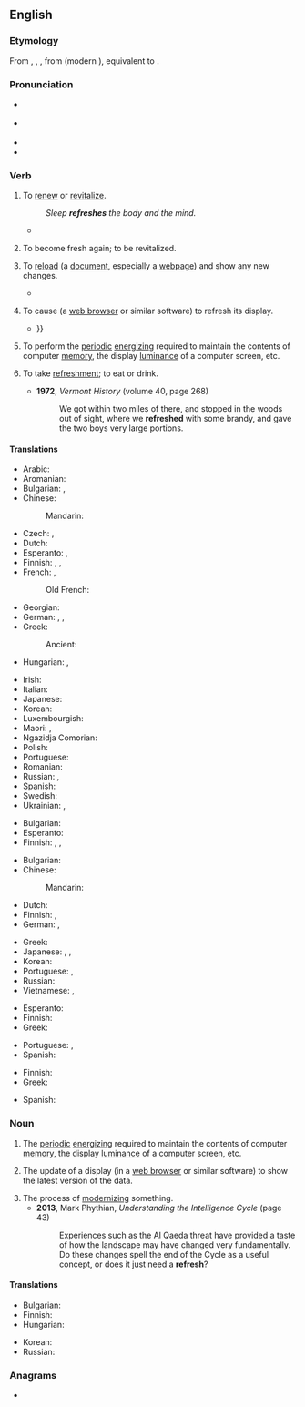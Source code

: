 ==English==

===Etymology===
From {{inh|en|enm|refreshen}}, {{m|enm|refreschen}}, {{m|enm|refrisschen}}, from {{der|en|fro|refrescher|t=to refresh}} (modern {{cog|fr|rafraîchir}}), equivalent to {{pre|en|re|fresh}}.

===Pronunciation===
* {{a|UK}} {{IPA|en|/ɹiˈfɹɛʃ/}}
* {{a|US}} {{IPA|en|/ɹɪˈfɹɛʃ/}}
* {{audio|en|en-us-refresh.ogg|Audio (US)}}
* {{rhymes|en|ɛʃ|s=2}}

===Verb===
{{wikipedia}}
{{en-verb}}

# {{lb|en|transitive}} To [[renew]] or [[revitalize]].
#: ''Sleep '''refreshes''' the body and the mind.''
#*{{RQ:King James Version|Exodus|31|16|17|nodot=yes|url=https://www.kingjamesbibleonline.org/1611_Exodus-Chapter-31/|passage=Wherefore the children of Israel shall keep the sabbath, to observe the sabbath throughout their generations, for a perpetual covenant.<br>It is a sign between me and the children of Israel for ever: for in six days the LORD made heaven and earth, and on the seventh day he rested, and was '''refreshed'''.}}
# {{lb|en|intransitive}} To become fresh again; to be revitalized.
# {{lb|en|computing|ambitransitive}} To [[reload]] (a [[document]], especially a [[webpage]]) and show any new changes.
#* {{quote-book|en|year=2007|author=Beth Harbison|title=Shoe Addicts Anonymous|passage=She '''refreshed''' the page. She was still the high bidder. Good.}}
# {{lb|en|computing|ambitransitive}} To cause (a [[web browser]] or similar software) to refresh its display.
#* {{quote-book|en|year=2007|author=Philip C Plumlee|title=Test Driven Ajax (on Rails)|passage=You can save your code, '''refresh''' your browser, and see a change instantly. This simple trick turns a lowly web browser into a development environment {{...}}}}
# To perform the [[periodic]] [[energize|energizing]] required to maintain the contents of computer [[memory]], the display [[luminance]] of a computer screen, etc. <!--Or TV screen, or portable DVD player, or... -->
# {{lb|en|intransitive|colloquial|dated}} To take [[refreshment]]; to eat or drink.
#* '''1972''', ''Vermont History'' (volume 40, page 268)
#*: We got within two miles of there, and stopped in the woods out of sight, where we '''refreshed''' with some brandy, and gave the two boys very large portions.

====Translations====
{{trans-top|to renew or revitalize}}
* Arabic: {{t|ar|جَدَّدَ}}
* Aromanian: {{t|rup|mpruspitedz}}
* Bulgarian: {{t+|bg|освежавам}}, {{t+|bg|ободрявам}}
* Chinese:
*: Mandarin: {{t+|cmn|提神|tr=tíshén|sc=Hans}}
* Czech: {{t|cs|občerstvit}}, {{t|cs|osvěžit}}
* Dutch: {{t+|nl|verfrissen}}
* Esperanto: {{t|eo|refreŝigi}}, {{t|eo|revigligi}}
* Finnish: {{t+|fi|virkistää}}, {{t+|fi|piristää}}, {{t+|fi|elvyttää}}
* French: {{t+|fr|revigorer}}, {{t+|fr|rafraîchir}}
*: Old French: {{t|fro|refreschir}}
* Georgian: {{t|ka|განახლება}}
* German: {{t+|de|erfrischen}}, {{t+|de|erquicken}}, {{t+|de|auffrischen}}
* Greek: {{t+|el|ανανεώνω}}
*: Ancient: {{t|grc|ἀναψύχω}}
* Hungarian: {{t+|hu|felüdít}}, {{t+|hu|felfrissít}}
{{trans-mid}}
* Irish: {{t|ga|beoigh}}
* Italian: {{t+|it|rinfrescare}}
* Japanese: {{t+|ja|爽やか|tr=さわやかにする, sawayaka ni suru|alt=爽やかにする|sc=Jpan}}
* Korean: {{t|ko|새롭게|alt=새롭게 하다}}
* Luxembourgish: {{t|lb|erfrëschen}}
* Maori: {{t|mi|tāmata}}, {{t|mi|whakanā}}
* Ngazidja Comorian: {{t|zdj|ɓuruɗisha|alt=uɓuruɗisha}}
* Polish: {{t+|pl|odświeżyć}}
* Portuguese: {{t+|pt|refrescar}}
* Romanian: {{t+|ro|împrospăta}}
* Russian: {{t+|ru|освежа́ть|impf}}, {{t+|ru|обновля́ть|impf}}
* Spanish: {{t+|es|refrescar}}
* Swedish: {{t|sv|uppfriska}}
* Ukrainian: {{t|uk|освіжа́ти|impf}}, {{t|uk|освіжи́ти|pf}}
{{trans-bottom}}

{{trans-top|to become fresh again; to be revitalized}}
* Bulgarian: {{t|bg|освежавам се}}
* Esperanto: {{t|eo|refreŝi}}
* Finnish: {{t|fi|virkistyä}}, {{t+|fi|piristyä}}, {{t+|fi|elpyä}}
{{trans-mid}}
{{trans-bottom}}

{{trans-top|computing: to reload a document, web page etc.}}
* Bulgarian: {{t+|bg|обновявам}}
* Chinese:
*: Mandarin: {{t+|cmn|刷新|tr=shuāxīn|sc=Hani}}
* Dutch: {{t|nl|een webpagina herladen}}
* Finnish: {{t+|fi|päivittää}}, {{t|fi|[[ladata]] [[uudelleen]]}}
* German: {{t+|de|aktualisieren}}, {{t|de|neu laden}}
{{trans-mid}}
* Greek: {{t+|el|ανανεώνω}}
* Japanese: {{t+|ja|リフレッシュ|tr=rifuresshu suru|alt=リフレッシュする|sc=Jpan}}, {{t|ja|再読み込み|tr=さいよみこみする, saiyomikomi suru|alt=再読み込みする|sc=Jpan}}, {{t+|ja|更新|alt=更新する|sc=Jpan|tr=kōshin suru}}
* Korean: {{t|ko|새로고침|alt=새로고침하다}}
* Portuguese: {{t+|pt|atualizar}}, {{t|pt|recarregar}}
* Russian: {{t+|ru|обновля́ть|impf}}
* Vietnamese: {{t|vi|làm mới}}, {{t|vi|làm tươi}}
{{trans-bottom}}

{{trans-top|computing: to cause to refresh a display}}
* Esperanto: {{t|eo|aktualigi}}
* Finnish: {{t+|fi|päivittää}}
* Greek: {{t+|el|ανανεώνω}}
{{trans-mid}}
* Portuguese: {{t+|pt|atualizar}}, {{t|pt|recarregar}}
* Spanish: {{t+|es|refrescar}}
{{trans-bottom}}

{{trans-top|computing: to perform periodic energizing}}
* Finnish: {{t+|fi|virkistää}}
* Greek: {{t+|el|ανανεώνω}}
{{trans-mid}}
* Spanish: {{t+|es|refrescar}}
{{trans-bottom}}

===Noun===
{{en-noun}}

# The [[periodic]] [[energize|energizing]] required to maintain the contents of computer [[memory]], the display [[luminance]] of a computer screen, etc.<!--Or TV screen, or portable DVD player, or... -->
# {{lb|en|computing}} The update of a display (in a [[web browser]] or similar software) to show the latest version of the data.
# The process of [[modernize|modernizing]] something.
#* '''2013''', Mark Phythian, ''Understanding the Intelligence Cycle'' (page 43)
#*: Experiences such as the Al Qaeda threat have provided a taste of how the landscape may have changed very fundamentally. Do these changes spell the end of the Cycle as a useful concept, or does it just need a '''refresh'''?

====Translations====
{{trans-top|update of a display}}
* Bulgarian: {{t|bg|обновяване|n}}
* Finnish: {{t+|fi|päivitys}}
* Hungarian: {{t|hu|frissítés}}
{{trans-mid}}
* Korean: {{t|ko|새로고침}}
* Russian: {{t+|ru|обновле́ние|n}}
{{trans-bottom}}

===Anagrams===
* {{anagrams|en|a=eefhrrs|fresher}}